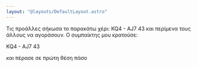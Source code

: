 ```yaml
---
layout: "@layouts/DefaultLayout.astro"
---
```



Τις προάλλες σήκωσα το παρακάτω χέρι: <Hand inline>KQ4 - AJ7 43</Hand> και περίμενα τους άλλους να αγοράσουν. Ο συμπαίκτης μου κρατούσε:

<Hand>KQ4 - AJ7 43</Hand>

και πέρασε σε πρώτη θέση πάσο
